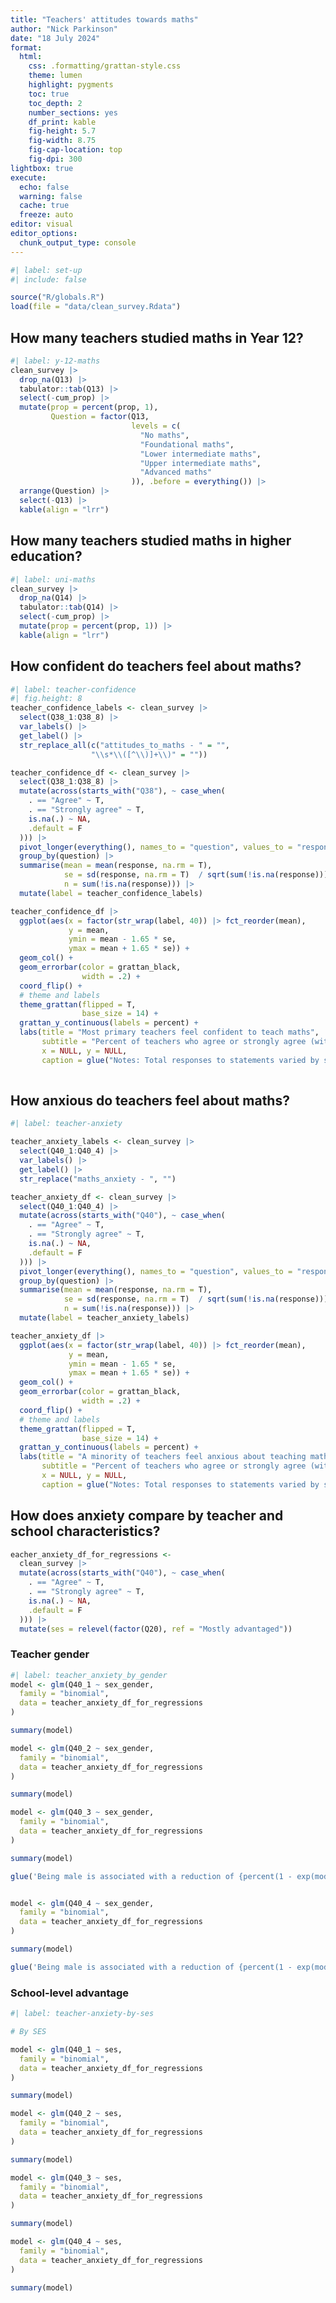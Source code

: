 ```yaml
---
title: "Teachers' attitudes towards maths"
author: "Nick Parkinson"
date: "18 July 2024"
format: 
  html:
    css: .formatting/grattan-style.css
    theme: lumen
    highlight: pygments
    toc: true
    toc_depth: 2
    number_sections: yes
    df_print: kable
    fig-height: 5.7
    fig-width: 8.75
    fig-cap-location: top
    fig-dpi: 300
lightbox: true
execute:
  echo: false
  warning: false
  cache: true
  freeze: auto
editor: visual
editor_options: 
  chunk_output_type: console
---
```


```r
#| label: set-up
#| include: false

source("R/globals.R")
load(file = "data/clean_survey.Rdata")
```

## How many teachers studied maths in Year 12?

```r
#| label: y-12-maths
clean_survey |> 
  drop_na(Q13) |> 
  tabulator::tab(Q13) |> 
  select(-cum_prop) |> 
  mutate(prop = percent(prop, 1),
         Question = factor(Q13, 
                           levels = c(
                             "No maths", 
                             "Foundational maths", 
                             "Lower intermediate maths", 
                             "Upper intermediate maths", 
                             "Advanced maths"
                           )), .before = everything()) |> 
  arrange(Question) |> 
  select(-Q13) |> 
  kable(align = "lrr")
```

## How many teachers studied maths in higher education?

```r
#| label: uni-maths
clean_survey |> 
  drop_na(Q14) |> 
  tabulator::tab(Q14) |> 
  select(-cum_prop) |> 
  mutate(prop = percent(prop, 1)) |> 
  kable(align = "lrr")
```

## How confident do teachers feel about maths?

```r
#| label: teacher-confidence
#| fig.height: 8
teacher_confidence_labels <- clean_survey |> 
  select(Q38_1:Q38_8) |> 
  var_labels() |> 
  get_label() |> 
  str_replace_all(c("attitudes_to_maths - " = "",
                  "\\s*\\([^\\)]+\\)" = ""))

teacher_confidence_df <- clean_survey |>
  select(Q38_1:Q38_8) |> 
  mutate(across(starts_with("Q38"), ~ case_when(
    . == "Agree" ~ T,
    . == "Strongly agree" ~ T,
    is.na(.) ~ NA,
    .default = F
  ))) |> 
  pivot_longer(everything(), names_to = "question", values_to = "response") |> 
  group_by(question) |> 
  summarise(mean = mean(response, na.rm = T), 
            se = sd(response, na.rm = T)  / sqrt(sum(!is.na(response))),
            n = sum(!is.na(response))) |> 
  mutate(label = teacher_confidence_labels)

teacher_confidence_df |> 
  ggplot(aes(x = factor(str_wrap(label, 40)) |> fct_reorder(mean),
             y = mean, 
             ymin = mean - 1.65 * se, 
             ymax = mean + 1.65 * se)) +
  geom_col() +
  geom_errorbar(color = grattan_black,
                width = .2) +
  coord_flip() +
  # theme and labels
  theme_grattan(flipped = T,
                base_size = 14) +
  grattan_y_continuous(labels = percent) +
  labs(title = "Most primary teachers feel confident to teach maths",
       subtitle = "Percent of teachers who agree or strongly agree (with 90 per cent confidence interval)",
       x = NULL, y = NULL,
       caption = glue("Notes: Total responses to statements varied by statement between {min(teacher_confidence_df$n) |> comma()} and {max(teacher_confidence_df$n) |> comma()}. {source_caption}"))
  
```

## How anxious do teachers feel about maths?

```r
#| label: teacher-anxiety

teacher_anxiety_labels <- clean_survey |> 
  select(Q40_1:Q40_4) |> 
  var_labels() |> 
  get_label() |> 
  str_replace("maths_anxiety - ", "")

teacher_anxiety_df <- clean_survey |>
  select(Q40_1:Q40_4) |> 
  mutate(across(starts_with("Q40"), ~ case_when(
    . == "Agree" ~ T,
    . == "Strongly agree" ~ T,
    is.na(.) ~ NA,
    .default = F
  ))) |> 
  pivot_longer(everything(), names_to = "question", values_to = "response") |> 
  group_by(question) |> 
  summarise(mean = mean(response, na.rm = T), 
            se = sd(response, na.rm = T)  / sqrt(sum(!is.na(response))),
            n = sum(!is.na(response))) |> 
  mutate(label = teacher_anxiety_labels)

teacher_anxiety_df |> 
  ggplot(aes(x = factor(str_wrap(label, 40)) |> fct_reorder(mean),
             y = mean, 
             ymin = mean - 1.65 * se, 
             ymax = mean + 1.65 * se)) +
  geom_col() +
  geom_errorbar(color = grattan_black,
                width = .2) +
  coord_flip() +
  # theme and labels
  theme_grattan(flipped = T,
                base_size = 14) +
  grattan_y_continuous(labels = percent) +
  labs(title = "A minority of teachers feel anxious about teaching maths",
       subtitle = "Percent of teachers who agree or strongly agree (with 90 per cent confidence interval)",
       x = NULL, y = NULL,
       caption = glue("Notes: Total responses to statements varied by statement between {min(teacher_anxiety_df$n) |> comma()} and {max(teacher_anxiety_df$n) |>  comma()}. {source_caption}"))
```

## How does anxiety compare by teacher and school characteristics?

```r
eacher_anxiety_df_for_regressions <-
  clean_survey |>
  mutate(across(starts_with("Q40"), ~ case_when(
    . == "Agree" ~ T,
    . == "Strongly agree" ~ T,
    is.na(.) ~ NA,
    .default = F
  ))) |>
  mutate(ses = relevel(factor(Q20), ref = "Mostly advantaged"))
```


### Teacher gender
```r
#| label: teacher_anxiety_by_gender
model <- glm(Q40_1 ~ sex_gender,
  family = "binomial",
  data = teacher_anxiety_df_for_regressions
)

summary(model)

model <- glm(Q40_2 ~ sex_gender,
  family = "binomial",
  data = teacher_anxiety_df_for_regressions
)

summary(model)

model <- glm(Q40_3 ~ sex_gender,
  family = "binomial",
  data = teacher_anxiety_df_for_regressions
)

summary(model)

glue('Being male is associated with a reduction of {percent(1 - exp(model$coefficients[[2]]))} in odds of agreeing with the statement "{teacher_anxiety_labels[3]}"')


model <- glm(Q40_4 ~ sex_gender,
  family = "binomial",
  data = teacher_anxiety_df_for_regressions
)

summary(model)

glue('Being male is associated with a reduction of {percent(1 - exp(model$coefficients[[2]]))} in odds of agreeing with the statement "{teacher_anxiety_labels[4]}"')
```


### School-level advantage
```r
#| label: teacher-anxiety-by-ses

# By SES

model <- glm(Q40_1 ~ ses,
  family = "binomial",
  data = teacher_anxiety_df_for_regressions
)

summary(model)

model <- glm(Q40_2 ~ ses,
  family = "binomial",
  data = teacher_anxiety_df_for_regressions
)

summary(model)

model <- glm(Q40_3 ~ ses,
  family = "binomial",
  data = teacher_anxiety_df_for_regressions
)

summary(model)

model <- glm(Q40_4 ~ ses,
  family = "binomial",
  data = teacher_anxiety_df_for_regressions
)

summary(model)

```

